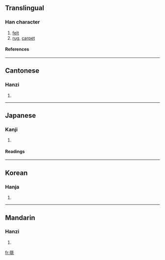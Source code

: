 {{see|毡}}

==Translingual==
===Han character===
{{Han char|rn=82|rad=毛|as=13|sn=17|four=0211<sub>4</sub>|canj=卜一竹手山 (YMHQU)}}
# [[felt]]
# [[rug]], [[carpet]]
====References====
{{Han ref|kx=0596.270|dkj=16982|dj=0988.010|hdz=32007.110|uh=6C08|ud=27656|bh=C0D6|bd=49366}}

----
==Cantonese==
===Hanzi===
{{yue-hanzi|jyut=|y=jin1}}
# {{defn|Cantonese}}

----
==Japanese==
===Kanji===
{{ja-kanji|grade=|rs=毛13}}
# {{defn|Japanese}} 
====Readings====
{{ja-readings|on=[[せん]] (sen)|kun=[[もうせん]] (mousen)}}

----
==Korean==
===Hanja===
{{ko-hanja|hangeul=전|eumhun=모전(솜털로 만든 모직물)|rv=jeon|mr=chŏn|y=cen}}
# {{defn|Korean}}

----
==Mandarin==
===Hanzi===
{{cmn-hanzi|sim=毡|pin=[[zhān]] ([[zhan1]])|wg=chan<sup>1</sup>}}
# {{defn|Mandarin}}

[[fr:氈]]